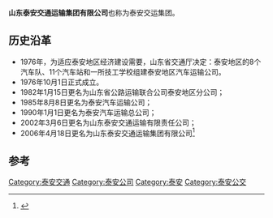 '''山东泰安交通运输集团有限公司'''也称为泰安交运集团。

==历史沿革==
*1976年，为适应泰安地区经济建设需要，山东省交通厅决定：泰安地区的8个汽车队、11个汽车站和一所技工学校组建泰安地区汽车运输公司。
*1976年10月1日正式成立。
*1982年1月15日更名为山东省公路运输联合公司泰安地区分公司；
*1985年8月8日更名为泰安汽车运输公司；
*1990年1月1日更名为泰安汽车运输总公司；
*2002年3月6日更名为山东泰安交通运输有限责任公司；
*2006年4月18日更名为山东泰安交通运输集团有限公司<ref>{{cite web| url=http://www.zgdgxxw.com/cpnewsinfo.asp?articleid=545| title=导购信息网| accessdate=2012-01-05| deadurl=yes| archiveurl=https://web.archive.org/web/20120826205350/http://www.zgdgxxw.com/cpnewsinfo.asp?articleid=545| archivedate=2012-08-26}}</ref>

==参考==
<references/>

{{公司小作品}}

[[Category:泰安交通|Category:泰安交通]]
[[Category:泰安公司|Category:泰安公司]]
[[Category:泰安|Category:泰安]]
[[Category:泰安公交|Category:泰安公交]]